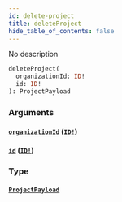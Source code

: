 ```yaml
---
id: delete-project
title: deleteProject
hide_table_of_contents: false
---
```



No description

```graphql
deleteProject(
  organizationId: ID!
  id: ID!
): ProjectPayload
```


### Arguments

#### [`organizationId`](#) ([`ID!`](/swapi/scalars/id))




#### [`id`](#) ([`ID!`](/swapi/scalars/id))




### Type

#### [`ProjectPayload`](/swapi/objects/project-payload)
